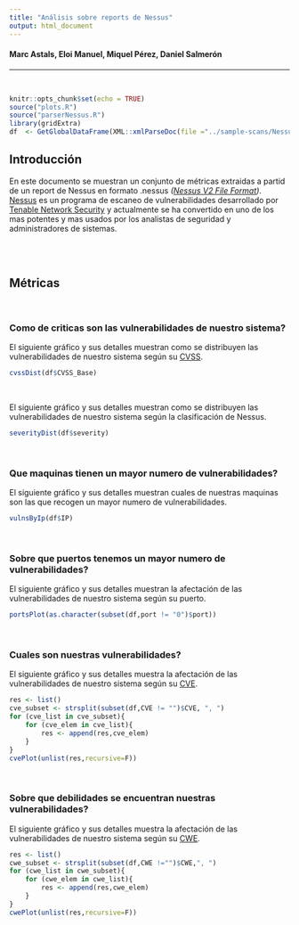 ```yaml
---
title: "Análisis sobre reports de Nessus"
output: html_document
---
```

#### Marc Astals, Eloi Manuel, Miquel Pérez, Daniel Salmerón

***
<br>

```r
knitr::opts_chunk$set(echo = TRUE)
source("plots.R")
source("parserNessus.R")
library(gridExtra)
df  <- GetGlobalDataFrame(XML::xmlParseDoc(file ="../sample-scans/Nessus_parser_okuspocus_v0o6cn.xml"))
```

## Introducción
En este documento se muestran un conjunto de métricas extraidas a partid de un report de Nessus en formato .nessus *([Nessus V2 File Format](http://static.tenable.com/documentation/nessus_v2_file_format.pdf))*.
<br>
[Nessus](http://www.tenable.com/products/nessus-vulnerability-scanner) es un programa de escaneo de vulnerabilidades desarrollado por [Tenable Network Security](http://www.tenable.com/) y actualmente se ha convertido en uno de los mas potentes y mas usados por los analistas de seguridad y administradores de sistemas.


<br><br>

## Métricas

<br>

### Como de criticas son las vulnerabilidades de nuestro sistema?

El siguiente gráfico y sus detalles muestran como se distribuyen las vulnerabilidades de nuestro sistema según su [CVSS](https://www.first.org/cvss).

```r
cvssDist(df$CVSS_Base)
``` 
<br>

El siguiente gráfico y sus detalles muestran como se distribuyen las vulnerabilidades de nuestro sistema según la clasificación de Nessus.

```r
severityDist(df$severity)
``` 
<br>

### Que maquinas tienen un mayor numero de vulnerabilidades?

El siguiente gráfico y sus detalles muestran cuales de nuestras maquinas son las que recogen un mayor numero de vulnerabilidades.

```r
vulnsByIp(df$IP)
```
<br>

### Sobre que puertos tenemos un mayor numero de vulnerabilidades?

El siguiente gráfico y sus detalles muestran la afectación de las vulnerabilidades de nuestro sistema según su puerto.

```r
portsPlot(as.character(subset(df,port != "0")$port))
```

<br>

### Cuales son nuestras vulnerabilidades?
El siguiente gráfico y sus detalles muestra la afectación de las vulnerabilidades de nuestro sistema según su [CVE](https://cve.mitre.org/).

```r
res <- list()
cve_subset <- strsplit(subset(df,CVE != "")$CVE, ", ")
for (cve_list in cve_subset){
    for (cve_elem in cve_list){
        res <- append(res,cve_elem)
    }
}
cvePlot(unlist(res,recursive=F))
```

<br>

### Sobre que debilidades se encuentran nuestras vulnerabilidades?

El siguiente gráfico y sus detalles muestra la afectación de las vulnerabilidades de nuestro sistema según su [CWE](https://cwe.mitre.org/).
```r
res <- list()
cwe_subset <- strsplit(subset(df,CWE !="")$CWE,", ")
for (cwe_list in cwe_subset){
    for (cwe_elem in cwe_list){
        res <- append(res,cwe_elem)
    }
}
cwePlot(unlist(res,recursive=F))
```


